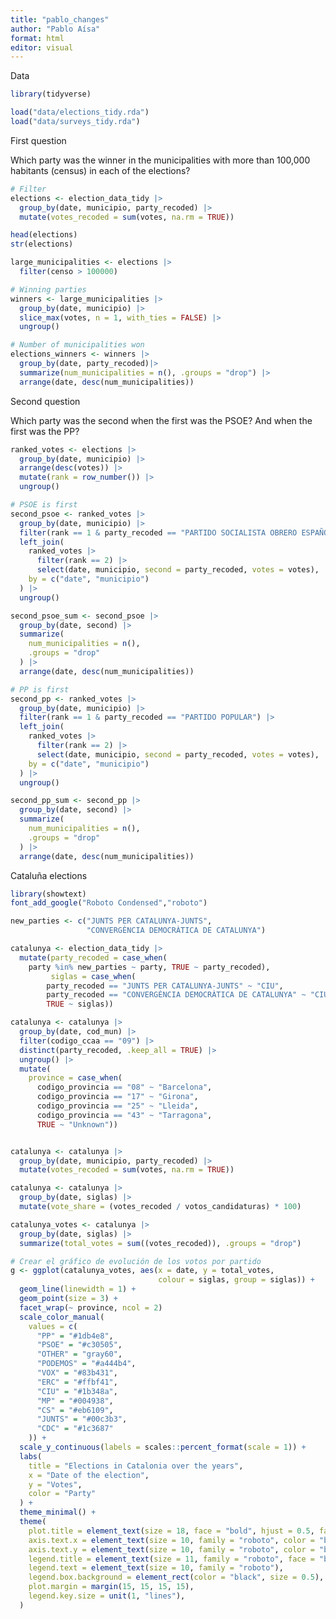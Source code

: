 ```yaml
---
title: "pablo_changes"
author: "Pablo Aísa"
format: html
editor: visual
---
```


Data

```r

library(tidyverse)

load("data/elections_tidy.rda")
load("data/surveys_tidy.rda")
```

First question

Which party was the winner in the municipalities with more than 100,000 habitants (census) in each of the elections?

```r

# Filter
elections <- election_data_tidy |> 
  group_by(date, municipio, party_recoded) |> 
  mutate(votes_recoded = sum(votes, na.rm = TRUE))

head(elections)
str(elections)

large_municipalities <- elections |>
  filter(censo > 100000)

# Winning parties
winners <- large_municipalities |> 
  group_by(date, municipio) |> 
  slice_max(votes, n = 1, with_ties = FALSE) |> 
  ungroup()

# Number of municipalities won
elections_winners <- winners |> 
  group_by(date, party_recoded)|> 
  summarize(num_municipalities = n(), .groups = "drop") |> 
  arrange(date, desc(num_municipalities))

```

Second question

Which party was the second when the first was the PSOE? And when the first was the PP?

```r

ranked_votes <- elections |> 
  group_by(date, municipio) |> 
  arrange(desc(votes)) |> 
  mutate(rank = row_number()) |> 
  ungroup()

# PSOE is first
second_psoe <- ranked_votes |> 
  group_by(date, municipio) |> 
  filter(rank == 1 & party_recoded == "PARTIDO SOCIALISTA OBRERO ESPAÑOL") |> 
  left_join(
    ranked_votes |> 
      filter(rank == 2) |> 
      select(date, municipio, second = party_recoded, votes = votes),
    by = c("date", "municipio")
  ) |> 
  ungroup()

second_psoe_sum <- second_psoe |> 
  group_by(date, second) |> 
  summarize(
    num_municipalities = n(),
    .groups = "drop"
  ) |> 
  arrange(date, desc(num_municipalities))

# PP is first
second_pp <- ranked_votes |> 
  group_by(date, municipio) |> 
  filter(rank == 1 & party_recoded == "PARTIDO POPULAR") |> 
  left_join(
    ranked_votes |> 
      filter(rank == 2) |> 
      select(date, municipio, second = party_recoded, votes = votes),
    by = c("date", "municipio")
  ) |> 
  ungroup()

second_pp_sum <- second_pp |> 
  group_by(date, second) |> 
  summarize(
    num_municipalities = n(),
    .groups = "drop"
  ) |> 
  arrange(date, desc(num_municipalities))

```

Cataluña elections

```r
library(showtext)
font_add_google("Roboto Condensed","roboto")

new_parties <- c("JUNTS PER CATALUNYA-JUNTS", 
                 "CONVERGÈNCIA DEMOCRÀTICA DE CATALUNYA")

catalunya <- election_data_tidy |> 
  mutate(party_recoded = case_when(
    party %in% new_parties ~ party, TRUE ~ party_recoded),
         siglas = case_when(
        party_recoded == "JUNTS PER CATALUNYA-JUNTS" ~ "CIU",
        party_recoded == "CONVERGÈNCIA DEMOCRÀTICA DE CATALUNYA" ~ "CIU",
        TRUE ~ siglas))

catalunya <- catalunya |>
  group_by(date, cod_mun) |>
  filter(codigo_ccaa == "09") |> 
  distinct(party_recoded, .keep_all = TRUE) |> 
  ungroup() |> 
  mutate(
    province = case_when(
      codigo_provincia == "08" ~ "Barcelona",
      codigo_provincia == "17" ~ "Girona",
      codigo_provincia == "25" ~ "Lleida",
      codigo_provincia == "43" ~ "Tarragona",
      TRUE ~ "Unknown"))


catalunya <- catalunya |> 
  group_by(date, municipio, party_recoded) |>
  mutate(votes_recoded = sum(votes, na.rm = TRUE))

catalunya <- catalunya |> 
  group_by(date, siglas) |> 
  mutate(vote_share = (votes_recoded / votos_candidaturas) * 100)

catalunya_votes <- catalunya |> 
  group_by(date, siglas) |> 
  summarize(total_votes = sum((votes_recoded)), .groups = "drop")

# Crear el gráfico de evolución de los votos por partido
g <- ggplot(catalunya_votes, aes(x = date, y = total_votes, 
                                 colour = siglas, group = siglas)) +
  geom_line(linewidth = 1) +
  geom_point(size = 3) +
  facet_wrap(~ province, ncol = 2)
  scale_color_manual(
    values = c(
      "PP" = "#1db4e8",
      "PSOE" = "#c30505",
      "OTHER" = "gray60",
      "PODEMOS" = "#a444b4",
      "VOX" = "#83b431",
      "ERC" = "#ffbf41",
      "CIU" = "#1b348a",
      "MP" = "#004938",
      "CS" = "#eb6109",
      "JUNTS" = "#00c3b3",
      "CDC" = "#1c3687"
    )) +
  scale_y_continuous(labels = scales::percent_format(scale = 1)) +
  labs(
    title = "Elections in Catalonia over the years",
    x = "Date of the election",
    y = "Votes",
    color = "Party"
  ) +
  theme_minimal() +
  theme(
    plot.title = element_text(size = 18, face = "bold", hjust = 0.5, family = "Roboto", margin = margin(b = 20)),
    axis.text.x = element_text(size = 10, family = "roboto", color = "black"),
    axis.text.y = element_text(size = 10, family = "roboto", color = "black"),
    legend.title = element_text(size = 11, family = "roboto", face = "bold"),
    legend.text = element_text(size = 10, family = "roboto"),
    legend.box.background = element_rect(color = "black", size = 0.5),
    plot.margin = margin(15, 15, 15, 15),
    legend.key.size = unit(1, "lines"),
  ) 

```
